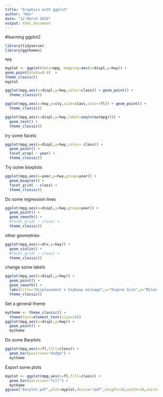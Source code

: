 ```yaml
---
title: "Graphics with ggplot"
author: "Ken"
date: "12 March 2018"
output: html_document
---
```


#learning ggplot2 

```r
library(tidyverse)
library(ggthemes)
```

```r
mpg
```
```r
myplot <- ggplot(data=mpg, mapping=aes(x=displ,y=hwy)) +
geom_point(alpha=0.4)  + 
theme_classic()
myplot

```
```r
ggplot(mpg,aes(x=displ,y=hwy,color=class)) + geom_point() +
  theme_classic()
```

```r
ggplot(mpg,aes(x=hwy,y=cty,size=class,color=fl)) + geom_point() +
  theme_classic()
```

```r
ggplot(mpg,aes(x=displ,y=hwy,label=seq(nrow(mpg)))) +
  geom_text() +
  theme_classic()
```
try some facets
```r
ggplot(mpg,aes(x=displ,y=hwy,color= class)) +
  geom_point() +
  facet_wrap( ~ year) +
  theme_classic()

```
Try some boxplots
```r
ggplot(mpg,aes(x=year,y=hwy,group=year)) +
  geom_boxplot() +
  facet_grid( ~ class) +
  theme_classic()

```
Do some regression lines 
```r
ggplot(mpg,aes(x=displ,y=hwy,group=year)) +
  geom_point() +
  geom_smooth() +
  #facet_grid( ~ class) +
  theme_classic()

```
other geometries
```r
ggplot(mpg,aes(x=drv,y=hwy)) +
  geom_violin() +
  #facet_grid( ~ class) +
  theme_classic()

```

change some labels
```r
ggplot(mpg,aes(x=displ,y=hwy)) +
  geom_point() +
  geom_smooth() +
  labs(title="Displacement v highway mileage",x="Engine Size",y="Miles per Gallon") +
  theme_classic()

```

Set a general theme
```r
mytheme <- theme_classic() + 
  theme(text=element_text(size=16))
ggplot(mpg,aes(x=displ,y=hwy)) +
  geom_point() +
  mytheme
```
Do some Barplots

```r
ggplot(mpg,aes(x=fl,fill=class)) +
  geom_bar(position="dodge") +
  mytheme
```

Export some plots

```r
myplot <- ggplot(mpg,aes(x=fl,fill=class)) +
  geom_bar(position="fill") +
  mytheme
ggsave("barplot.pdf",plot=myplot,device="pdf",height=10,width=10,units="cm")
```